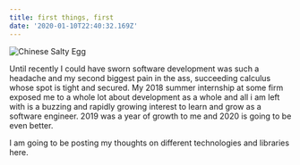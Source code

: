 ```yaml
---
title: first things, first
date: '2020-01-10T22:40:32.169Z'
---
```


![Chinese Salty Egg](./image1.jpeg)

Until recently I could have sworn software development was  such a headache and my second biggest pain in the ass, succeeding calculus whose spot is tight and secured. 
My 2018 summer internship at some firm exposed me to a whole lot about development as a whole and all i am left with is a buzzing and rapidly growing interest to learn and grow as a software engineer. 2019 was a year of growth to me and 2020 is going to be even better.

I am going to be posting my thoughts on different technologies and libraries here. 